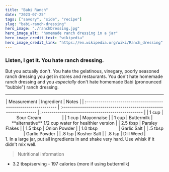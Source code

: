 ---
title: "Babi Ranch"
date: "2023-07-25"
tags: ["savory", "side", "recipe"]
slug: "babi-ranch-dressing"
hero_image: "./ranchDressing.jpg"
hero_image_alt: "homemade ranch dressing in a jar"
hero_image_credit_text: "wikipedia"
hero_image_credit_link: "https://en.wikipedia.org/wiki/Ranch_dressing"
---

### Listen, I get it. You hate ranch dressing.

But you actually don't. You hate the gelatinous, vinegary, poorly seasoned ranch dressing you get in stores and restaurants. You don't hate homemade ranch dressing and you _especially_ don't hate homemade Babi (pronounced "bubbie") ranch dressing.

---
<div align="center">
| Measurement                                                      | Ingredient                                                         | Notes                                               |
| :--------------------------------------------------------------- | :----------------------------------------------------------------- | :-------------------------------------------------- |
| 1 cup                                                            | Sour Cream &nbsp; &nbsp; &nbsp; &nbsp; &nbsp; &nbsp; &nbsp; &nbsp; |
| 1 cup                                                            | Mayonnaise                                                         |
| 1 cup                                                            | Buttermilk                                                         | **alternative** 1/2 cup water for healthier version |
| 2.5 tbsp                                                         | Parsley Flakes                                                     |
| 1.5 tbsp                                                         | Onion Powder                                                       |
| 1.0 tbsp &nbsp; &nbsp; &nbsp; &nbsp; &nbsp; &nbsp; &nbsp; &nbsp; | Garlic Salt                                                        |
| .5 tbsp                                                          | Garlic Powder                                                      |
| .8 tsp                                                           | Kosher Salt                                                        |
| .8 tsp                                                           | Dill Weed                                                          |
</div>
1. In a large jar, put all ingredients in and shake very hard. Use whisk if it didn't mix well.

> Nutritional information 
- 3.2 tbsp/serving - 197 calories (more if using
   buttermilk)
